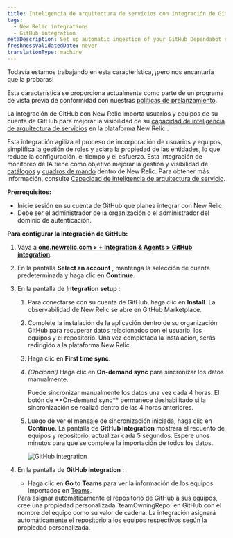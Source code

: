 ```yaml
---
title: Inteligencia de arquitectura de servicios con integración de GitHub
tags:
  - New Relic integrations
  - GitHub integration
metaDescription: Set up automatic ingestion of your GitHub Dependabot events by using webhook for ongoing ingestion.
freshnessValidatedDate: never
translationType: machine
---
```


<Callout title="AVANCE">
  Todavía estamos trabajando en esta característica, ¡pero nos encantaría que la probaras!

  Esta característica se proporciona actualmente como parte de un programa de vista previa de conformidad con nuestras [políticas de prelanzamiento](/docs/licenses/license-information/referenced-policies/new-relic-pre-release-policy).
</Callout>

La integración de GitHub con New Relic importa usuarios y equipos de su cuenta de GitHub para mejorar la visibilidad de su [capacidad de inteligencia de arquitectura de servicios](/docs/service-architecture-intelligence/getting-started) en la plataforma New Relic .

Esta integración agiliza el proceso de incorporación de usuarios y equipos, simplifica la gestión de roles y aclara la propiedad de las entidades, lo que reduce la configuración, el tiempo y el esfuerzo. Esta integración de monitoreo de IA tiene como objetivo mejorar la gestión y visibilidad de [catálogos](/docs/service-architecture-intelligence/catalogs/catalogs) y [cuadros de mando](/docs/service-architecture-intelligence/scorecards/getting-started) dentro de New Relic. Para obtener más información, consulte [Capacidad de inteligencia de arquitectura de servicio](/docs/service-architecture-intelligence/getting-started).

**Prerrequisitos:**

* Inicie sesión en su cuenta de GitHub que planea integrar con New Relic.
* Debe ser el administrador de la organización o el administrador del dominio de autenticación.

**Para configurar la integración de GitHub:**

1. Vaya a **[one.newrelic.com &gt; + Integration &amp; Agents &gt; GitHub integration](https://one.newrelic.com/marketplace/install-data-source?state=9306060d-b674-b245-083e-ff8d42765e0d)**.

2. En la pantalla **Select an account** , mantenga la selección de cuenta predeterminada y haga clic en **Continue**.

3. En la pantalla de **Integration setup** :

   1. Para conectarse con su cuenta de GitHub, haga clic en **Install**. La observabilidad de New Relic se abre en GitHub Marketplace.

   2. Complete la instalación de la aplicación dentro de su organización GitHub para recuperar datos relacionados con el usuario, los equipos y el repositorio. Una vez completada la instalación, serás redirigido a la plataforma New Relic.

   3. Haga clic en **First time sync**.

   4. *(Opcional)* Haga clic en **On-demand sync** para sincronizar los datos manualmente.

      <Callout variant="tip" title="consejo">
        Puede sincronizar manualmente los datos una vez cada 4 horas. El botón de **On-demand sync** permanece deshabilitado si la sincronización se realizó dentro de las 4 horas anteriores.
      </Callout>

   5. Luego de ver el mensaje de sincronización iniciada, haga clic en **Continue**. La pantalla de **GitHub Integration** mostrará el recuento de equipos y repositorio, actualizar cada 5 segundos. Espere unos minutos para que se complete la importación de todos los datos.

      <img title="GitHub integration" alt="GitHub integration" src="/images/github-integration-progress.webp" />

4. En la pantalla de **GitHub integration** :

   * Haga clic en **Go to Teams** para ver la información de los equipos importados en [Teams](/docs/service-architecture-intelligence/teams/teams).

   <Callout variant="tip" title="consejo">
     Para asignar automáticamente el repositorio de GitHub a sus equipos, cree una propiedad personalizada `teamOwningRepo` en GitHub con el nombre del equipo como su valor de cadena. La integración asignará automáticamente el repositorio a los equipos respectivos según la propiedad personalizada.
   </Callout>